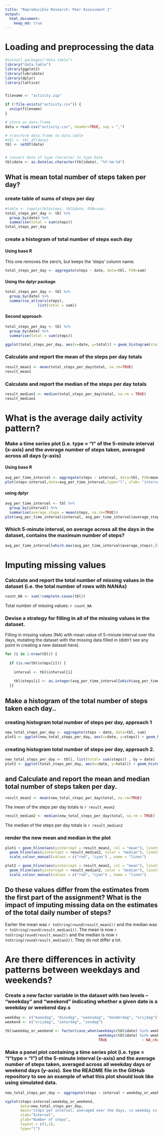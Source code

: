 ```yaml
---
title: "Reproducible Research: Peer Assessment 1"
output: 
  html_document:
    keep_md: true
---
```



# Loading and preprocessing the data

```r
#install.packages("data.table")
library("data.table")
library(ggplot2)
library(lubridate)
library(dplyr)
library(lattice)


filename <- "activity.zip"

if (!file.exists("activity.csv")) {
  unzip(filename)
}

# store as data.frame
data = read.csv("activity.csv", header=TRUE, sep = ",")

# transform data.frame to data.table
#tbl <- tbl_df(data)
tbl <- setDT(data)


# convert date of type character to type Date
tbl$date <- as.Date(as.character(tbl$date), "%Y-%m-%d")

```


## What is mean total number of steps taken per day?


### create table of sums of steps per day
```r
#table <- tapply(tbl$steps, tbl$date, FUN=sum)
total_steps_per_day <- tbl %>%
  group_by(date) %>%
  summarise(total = sum(steps))
total_steps_per_day
```

### create a histogram of total number of steps each day

#### Using base R
This one removes the zero's, but keeps the 'steps' column name.

```r
total_steps_per_day <- aggregate(steps ~ date, data=tbl, FUN=sum)
```


#### Using the dplyr package

```r
total_steps_per_day <- tbl %>%                  
  group_by(date) %>%                          
  summarise_at(vars(steps),                    
               list(total = sum))
```

#### Second approach

```r
total_steps_per_day <- tbl %>%
  group_by(date) %>%
  summarise(total = sum(steps))

```

```r
ggplot(total_steps_per_day, aes(x=date, y=total)) + geom_histogram(stat = "identity")
```

### Calculate and report the mean of the steps per day totals
```r

result_mean1 <- mean(total_steps_per_day$total, na.rm=TRUE)
result_mean1
```


### Calculate and report the median of the steps per day totals
```r
result_median1 <- median(total_steps_per_day$total, na.rm = TRUE)
result_median1
```

# What is the average daily activity pattern?

### Make a time series plot (i.e. type = "l" of the 5-minute interval (x-axis) and the average number of steps taken, averaged across all days (y-axis)


#### Using base R
```r

avg_per_time_interval <- aggregate(steps ~ interval, data=tbl, FUN=mean, na.rm = TRUE)
plot(steps~interval,data=avg_per_time_interval,type="l", xlab= "interval", ylab="Number of steps")
```


#### using dplyr
```r
avg_per_time_interval <- tbl %>%
  group_by(interval) %>%
  summarise(average_steps = mean(steps, na.rm=TRUE))
plot(avg_per_time_interval$interval, avg_per_time_interval$average_steps, type="l", xlab="Interval", ylab="Number of steps")
```

### Which 5-minute interval, on average across all the days in the dataset, contains the maximum number of steps?
```r

avg_per_time_interval[which.max(avg_per_time_interval$average_steps),]$interval
```

# Imputing missing values


### Calculate and report the total number of missing values in the dataset (i.e. the total number of rows with NA\color{red}{\verb|NA|}NAs)
```r
count_NA <- sum(!complete.cases(tbl))
```

Total number of missing values: `r count_NA` 


### Devise a strategy for filling in all of the missing values in the dataset. 
Filling in missing values (NA) with mean value of 5-minute interval over the days,
mutating the dataset with the missing data filled in (didn't see any point in creating a new dataset here).

```r

for (i in 1:nrow(tbl)) {
  
  if (is.na(tbl$steps[i])) {
    
    interval <- tbl$interval[i]
                          
    tbl$steps[i] <- as.integer(avg_per_time_interval[which(avg_per_time_interval$interval==interval), "average_steps"])
  }}
```

## Make a histogram of the total number of steps taken each day.. 

### creating histogram total number of steps per day, approach 1
```r
new_total_steps_per_day <- aggregate(steps ~ date, data=tbl, sum)
plot1 <- ggplot(new_total_steps_per_day, aes(x=date, y=steps)) + geom_histogram(stat = "identity")
```

### creating histogram total number of steps per day, approach 2. 
```r
new_total_steps_per_day <- tbl[, list(total= sum(steps)) , by = date]
plot2 <- ggplot(total_steps_per_day, aes(x=date, y=total)) + geom_histogram(stat= "identity")
```

## and Calculate and report the mean and median total number of steps taken per day. 
```r
result_mean2 <- mean(new_total_steps_per_day$total, na.rm=TRUE)
```

The mean of the steps per day totals is `r result_mean2`
```r

result_median2 <- median(new_total_steps_per_day$total, na.rm = TRUE)
```
The median of the steps per day totals is `r result_median2`

### render the new mean and median in the plot
```r

plot1 + geom_hline(aes(yintercept = result_mean2, col = "mean"), linetype = 1, size = 1) + 
  geom_hline(aes(yintercept = result_median2, color = "median"), linetype = 1, size = 1) + 
  scale_colour_manual(values = c("red", "cyan") , name = "lines")
```

```r
plot2 + geom_hline(aes(yintercept = result_mean2, col = "mean"), linetype = 1, size = 1) + 
  geom_hline(aes(yintercept = result_median2, color = "median"), linetype = 1, size = 1) + 
  scale_colour_manual(values = c("red", "cyan") , name = "lines")
```


## Do these values differ from the estimates from the first part of the assignment? What is the impact of imputing missing data on the estimates of the total daily number of steps?

Earlier the mean was `r toString(round(result_mean1))` and the median was `r toString(round(result_median1))`.
The mean is now `r toString(round(result_mean2))` and the median is now `r toString(round(result_median2))`.
They do not differ a lot.




# Are there differences in activity patterns between weekdays and weekends?

### Create a new factor variable in the dataset with two levels – “weekday” and “weekend” indicating whether a given date is a weekday or weekend day.s

```r
weekday <- c("maandag", "dinsdag", "woensdag", "donderdag", "vrijdag")
weekend <- c("vrijdag", "zaterdag", "zondag")

tbl$weekday_or_weekend <- factor(case_when(weekdays(tbl$date) %in% weekday ~ "weekday",
                                           weekdays(tbl$date) %in% weekend ~ "weekend",
                                           TRUE                ~ NA_character_))
```

### Make a panel plot containing a time series plot (i.e. type = "l"\color{red}{\verb|type = "l"|}type = "l") of the 5-minute interval (x-axis) and the average number of steps taken, averaged across all weekday days or weekend days (y-axis). See the README file in the GitHub repository to see an example of what this plot should look like using simulated data.

```r
new_total_steps_per_day <- aggregate(steps ~ interval + weekday_or_weekend, data=tbl, sum)

xyplot(steps~interval|weekday_or_weekend,
       data=new_total_steps_per_day,
       main="steps per interval, averaged over the days, \n weekday vs. weekend",
       xlab="Interval",
       ylab="Number of steps",
       layout = c(1,2),
       type="l")
```

















